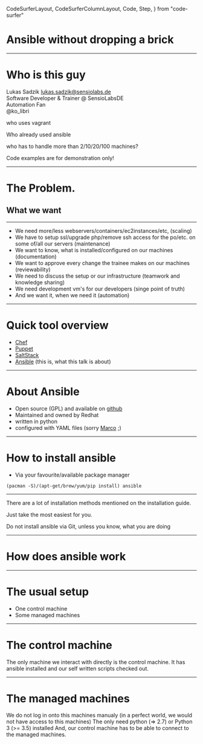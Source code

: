   CodeSurferLayout,
  CodeSurferColumnLayout,
  Code,
  Step,
} from "code-surfer"



# Ansible without dropping a brick

---

# Who is this guy

 Lukas Sadzik <lukas.sadzik@sensiolabs.de>  
Software Developer & Trainer @ SensioLabsDE  
Automation Fan  
@ko_libri  

<Notes>
who uses vagrant  

Who already used ansible  

who has to handle more than 2/10/20/100  machines?  

Code examples are for demonstration only!
</Notes> 

---

# The Problem.

## What we want

---

- We need more/less webservers/containers/ec2instances/etc, (scaling)
- We have to setup ssl/upgrade php/remove ssh access for the po/etc. on some of/all our servers (maintenance)
- We want to know, what is installed/configured on our machines (documentation)
- We want to approve every change the trainee makes on our machines (reviewability)
- We need to discuss the setup or our infrastructure (teamwork and knowledge sharing)
- We need development vm's for our developers (singe point of truth)
- And we want it, when we need it (automation)

---

# Quick tool overview


- [Chef](https://www.chef.io/)
- [Puppet](https://puppet.com/)
- [SaltStack](https://www.saltstack.com/)
- [Ansible](https://www.ansible.com) (this is, what this talk is about)

---

# About Ansible

- Open source (GPL) and available on [github](https://github.com/ansible/ansible)
- Maintained and owned by Redhat
- written in python
- configured with YAML files (sorry [Marco](https://twitter.com/Ocramius) ;)

---

# How to install ansible

- Via your favourite/available package manager

`(pacman -S)/(apt-get/brew/yum/pip install) ansible`

--- 

<Pitfall>

There are a lot of installation methods mentioned on the installation guide.

Just take the most easiest for you.

Do not install ansible via Git, unless you know, what you are doing

</Pitfall>

---

# How does ansible work

---

# The usual setup

- One control machine
- Some managed machines

---

# The control machine

The only machine we interact with directly is the control machine.
It has ansible installed and our self written scripts checked out.

---

# The managed machines

We do not log in onto this machines manualy (in a perfect world, we would not have access to this machines)
The only need python (=> 2.7) or Python 3 (>= 3.5) installed
And, our control machine has to be able to connect to the managed machines.
